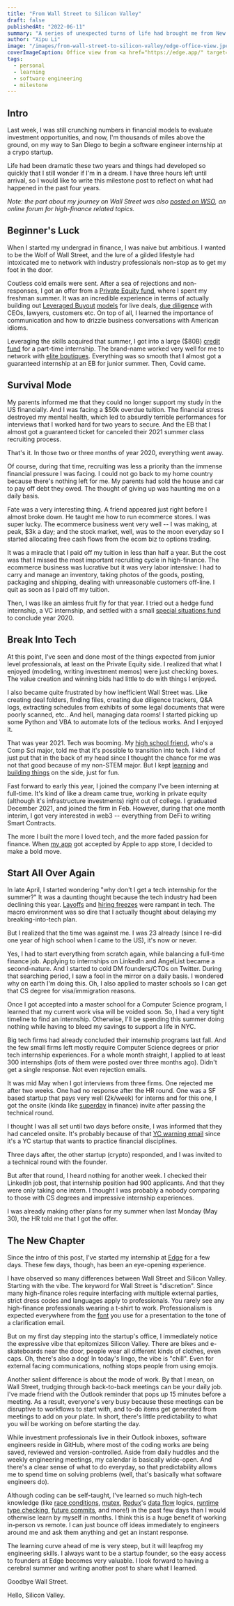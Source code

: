 ```yaml
---
title: "From Wall Street to Silicon Valley"
draft: false
publishedAt: "2022-06-11"
summary: "A series of unexpected turns of life had brought me from New York back to the West Coast to pursue a career in Software Engineering."
author: "Xipu Li"
image: "/images/from-wall-street-to-silicon-valley/edge-office-view.jpeg"
coverImageCaption: Office view from <a href="https://edge.app/" target="_blank" rel="noopener noreferrer">Edge</a> in San Diego. Huge contrast to the forest of skyscrapers I was used to when working in Manhattan.
tags:
  - personal
  - learning
  - software engineering
  - milestone
---
```


## Intro
Last week, I was still crunching numbers in financial models to evaluate investment opportunities, and now, I'm thousands of miles above the ground, on my way to San Diego to begin a software engineer internship at a crypo startup.

Life had been dramatic these two years and things had developed so quickly that I still wonder if I'm in a dream. I have three hours left until arrival, so I would like to write this milestone post to reflect on what had happened in the past four years.

*Note: the part about my journey on Wall Street was also [posted on WSO](https://www.wallstreetoasis.com/forum/job-search/break-into-wall-st-to-break-into-tech), an online forum for high-finance related topics.*

## Beginner's Luck
When I started my undergrad in finance, I was naive but ambitious. I wanted to be the Wolf of Wall Street, and the lure of a gilded lifestyle had intoxicated me to network with industry professionals non-stop as to get my foot in the door.

Coutless cold emails were sent. After a sea of rejections and non-responses, I got an offer from a [Private Equity fund](https://pouschinecook.com/), where I spent my freshman summer. It was an incredible experience in terms of actually building out [Leveraged Buyout](https://www.investopedia.com/terms/l/leveragedbuyout.asp) [models](https://multipleexpansion.com/2018/04/23/easy-lbo/) for live deals, [due diligence](https://www.investopedia.com/terms/d/duediligence.asp) with CEOs, lawyers, customers etc. On top of all, I learned the importance of communication and how to drizzle business conversations with American idioms.

Leveraging the skills acquired that summer, I got into a large ($80B) [credit fund](https://www.hpspartners.com/en/home/) for a part-time internship. The brand-name worked very well for me to network with [elite boutiques](https://mergersandinquisitions.com/elite-boutique-investment-banks/). Everything was so smooth that I almost got a guaranteed internship at an EB for junior summer. Then, Covid came.

## Survival Mode
My parents informed me that they could no longer support my study in the US financially. And I was facing a $50k overdue tuition. The financial stress destroyed my mental health, which led to absurdly terrible performances for interviews that I worked hard for two years to secure. And the EB that I almost got a guaranteed ticket for canceled their 2021 summer class recruiting process.

That's it. In those two or three months of year 2020, everything went away.

Of course, during that time, recruiting was less a priority than the immense financial pressure I was facing. I could not go back to my home country because there's nothing left for me. My parents had sold the house and car to pay off debt they owed. The thought of giving up was haunting me on a daily basis.

Fate was a very interesting thing. A friend appeared just right before I almost broke down. He taught me how to run ecommerce stores. I was super lucky. The ecommerce business went very well -- I was making, at peak, $3k a day; and the stock market, well, was to the moon everyday so I started allocating free cash flows from the ecom biz to options trading.

It was a miracle that I paid off my tuition in less than half a year. But the cost was that I missed the most important recruiting cycle in high-finance. The ecommerce business was lucrative but it was very labor intensive: I had to carry and manage an inventory, taking photos of the goods, posting, packaging and shipping, dealing with unreasonable customers off-line. I quit as soon as I paid off my tuition.

Then, I was like an aimless fruit fly for that year. I tried out a hedge fund internship, a VC internship, and settled with a small [special situations fund](https://www.c2.energy/) to conclude year 2020.


## Break Into Tech
At this point, I've seen and done most of the things expected from junior level professionals, at least on the Private Equity side. I realized that what I enjoyed (modeling, writing investment memos) were just checking boxes. The value creation and winning bids had little to do with things I enjoyed. 

I also became quite frustrated by how inefficient Wall Street was. Like creating deal folders, finding files, creating due diligence trackers, Q&A logs, extracting schedules from exhibits of some legal documents that were poorly scanned, etc.. And hell, managing data rooms! I started picking up some Python and VBA to automate lots of the tedious works. And I enjoyed it.

That was year 2021. Tech was booming. My [high school friend](https://shumingxu.com/about), who's a Comp Sci major, told me that it's possible to transition into tech. I kind of just put that in the back of my head since I thought the chance for me was not that good because of my non-STEM major. But I kept [learning](https://www.xipu.li/posts/new-things-2021) and [building things](https://github.com/GoodluckH?tab=repositories) on the side, just for fun.

Fast forward to early this year, I joined the company I've been interning at full-time. It's kind of like a dream came true, working in private equity (although it's infrastructure investments) right out of college. I graduated December 2021, and joined the firm in Feb. However, during that one month interim, I got very interested in web3 -- everything from DeFi to writing Smart Contracts. 

The more I built the more I loved tech, and the more faded passion for finance. When [my app](https://apps.apple.com/us/app/apple-store/id1594982631) got accepted by Apple to app store, I decided to make a bold move.

## Start All Over Again
In late April, I started wondering "why don't I get a tech internship for the summer?" It was a daunting thought because the tech industry had been declining this year. [Layoffs](https://news.crunchbase.com/startups/tech-layoffs-2022/) and [hiring freezes](https://news.yahoo.com/tesla-apple-microsoft-peloton-all-of-tech-companies-hitting-the-brakes-on-hiring-202428628.html) were rampant in tech. The macro environment was so dire that I actually thought about delaying my breaking-into-tech plan. 

But I realized that the time was against me. I was 23 already (since I re-did one year of high school when I came to the US), it's now or never. 

Yes, I had to start everything from scratch again, while balancing a full-time finance job. Applying to internships on LinkedIn and AngelList became a second-nature. And I started to cold DM founders/CTOs on Twitter. During that searching period, I saw a fool in the mirror on a daily basis. I wondered why on earth I'm doing this. Oh, I also applied to master schools so I can get that CS degree for visa/immigration reasons.

Once I got accepted into a master school for a Computer Science program, I learned that my current work visa will be voided soon. So, I had a very tight timeline to find an internship. Otherwise, I'll be spending this summer doing nothing while having to bleed my savings to support a life in NYC. 

Big tech firms had already concluded their internship programs last fall. And the few small firms left mostly require Computer Science degrees or prior tech internship experiences. For a whole month straight, I applied to at least 300 internships (lots of them were posted over three months ago).  Didn't get a single response. Not even rejection emails.

It was mid May when I got interviews from three firms. One rejected me after two weeks. One had no response after the HR round. One was a SF based startup that pays very well (2k/week) for interns and for this one, I got the onsite (kinda like [superday](https://www.wallstreetprep.com/knowledge/superday/) in finance) invite after passing the technical round.

I thought I was all set until two days before onsite, I was informed that they had canceled onsite. It's probably because of that [YC warning email](https://techcrunch.com/2022/05/19/yc-advises-founders-to-plan-for-the-worst/) since it's a YC startup that wants to practice financial disciplines.

Three days after, the other startup (crypto) responded, and I was invited to a technical round with the founder.

But after that round, I heard nothing for another week. I checked their LinkedIn job post, that internship position had 900 applicants. And that they were only taking one intern. I thought I was probably a nobody comparing to those with CS degrees and impressive internship experiences.

I was already making other plans for my summer when last Monday (May 30), the HR told me that I got the offer. 


## The New Chapter

Since the intro of this post, I've started my internship at [Edge](https://edge.app/) for a few days. These few days, though, has been an eye-opening experience.

I have observed so many differences between Wall Street and Silicon Valley. Starting with the vibe. The keyword for Wall Street is "discretion". Since many high-finance roles require interfacing with multiple external parties, strict dress codes and languages apply to professionals. You rarely see any high-finance professionals wearing a t-shirt to work. Professionalism is expected everywhere from the [font](https://www.wallstreetoasis.com/forum/off-topic/what-is-the-default-font-at-your-firm) you use for a presentation to the tone of a clarification email.

But on my first day stepping into the startup's office, I immediately notice the expressive vibe that epitomizes Silicon Valley. There are bikes and e-skateboards near the door, people wear all different kinds of clothes, even caps. Oh, there's also a dog! In today's lingo, the vibe is "chill". Even for external facing communications, nothing stops people from using emojis.

Another salient difference is about the mode of work. By that I mean, on Wall Street, trudging through back-to-back meetings can be your daily job. I've made friend with the Outlook reminder that pops up 15 minutes before a meeting. As a result, everyone's very busy because these meetings can be disruptive to workflows to start with, and to-do items get generated from meetings to add on your plate. In short, there's little predictability to what you will be working on before starting the day.

While investment professionals live in their Outlook inboxes, software engineers reside in GitHub, where most of the coding works are being saved, reviewed and version-controlled. Aside from daily huddles and the weekly engineering meetings, my calendar is basically wide-open. And there's a clear sense of what to do everyday, so that predictability allows me to spend time on solving problems (well, that's basically what software engineers do).

Although coding can be self-taught, I've learned so much high-tech knowledge (like [race conditions](https://en.wikipedia.org/wiki/Race_condition), [mutex](https://en.wikipedia.org/wiki/Mutual_exclusion), [Redux](https://redux.js.org/)'s [data flow](https://redux.js.org/tutorials/fundamentals/part-2-concepts-data-flow) logics, [runtime type checking](https://www.npmjs.com/package/cleaners), [future commits](https://github.com/EdgeApp/edge-conventions/blob/master/git/future-commit.md), and more!) in the past few days than I would otherwise learn by myself in months. I think this is a huge benefit of working in-person vs remote. I can just bounce off ideas immediately to engineers around me and ask them anything and get an instant response.

The learning curve ahead of me is very steep, but it will leapfrog my engineering skills. I always want to be a startup founder, so the easy access to founders at Edge becomes very valuable. I look forward to having a cerebral summer and writing another post to share what I learned.

Goodbye Wall Street. 

Hello, Silicon Valley.